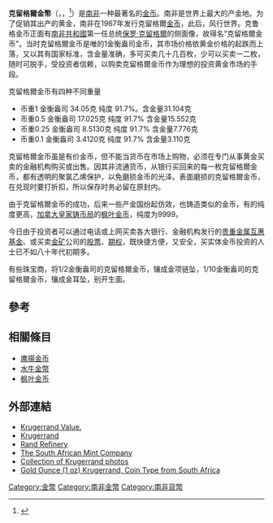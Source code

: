 {{Expand|time=2017-06-11T20:34:21+00:00}}

{{Infobox Coin
| Country          = 南非
| Denomination     = 克留格爾金幣
| Value            = 1[[金衡盎司|金衡盎司]]純金
| Mass             = 33.93
| Mass_troy_oz     = 1.09
| Diameter         = 32.77
| Diameter_inch    = 1.28
| Thickness        = 2.84
| Thickness_inch   = 0.11
| Composition      = Gold (91.67% Au, 8.33% Cu)
| Years of Minting = 1967年至今
| Obverse          = 1 oz Krugerrand 2017 Bildseite.png
| Reverse          = 1 oz Krugerrand 2017 Wertseite.png
| Obverse Design   = 由奧托·舒爾茨於1984年設計——刻有[[保羅·克留格爾|保羅·克留格爾]]的頭像以及“<small>SUID-AFRIKA·SOUTH AFRICA</small>”字樣。
| Reverse Design   = 由科特·斯泰貝格於1984年設計——有一隻跳羚與薄荷。刻有“<small>KRUGERRAND</small>”和金重。
}}

'''克留格爾金幣'''（{{lang-af|Krugerrand}}，{{lang-en|Krugerrand}}，{{IPAc-en|ˈ|k|r|uː|ɡ|ə|r|æ|n|d}}<ref>{{cite web|title=Krugerrand - definition|url=http://dictionary.reference.com/browse/krugerrand|publisher=Dictionary.com, LLC|access-date=11 August 2012|archive-date=2016-03-04|archive-url=https://web.archive.org/web/20160304210634/http://dictionary.reference.com/browse/krugerrand}}</ref>）是[[南非|南非]]一种最著名的[[金币|金币]]。南非是世界上最大的产金地。为了促销其出产的黄金，南非在1967年发行克留格爾[[金币|金币]]，此后，风行世界。克鲁格金币正面有[[德蘭士瓦共和國|南非共和國]]第一任总统[[保罗·克留格爾|保罗·克留格爾]]的侧面像，故得名“克留格爾金币”。当时克留格爾金币是唯的1金衡盎司金币，其市场价格依黄金价格的起跌而上落，又以其有国家标准，含金量准确，多可买卖几十几百枚，少可以买卖一二枚，随时可脱手，受投资者信赖，以购卖克留格爾金币作为理想的投资黄金市场的手段。

克留格爾金币有四种不同重量
* 币重1    金衡盎司 34.05克  纯度 91.7%。含金量31.104克
* 币重0.5  金衡盎司 17.025克 纯度 91.7% 含金量15.552克 
* 币重0.25 金衡盎司  8.5130克 纯度 91.7% 含金量7.776克 
* 币重0.1  金衡盎司  3.4120克 纯度 91.7% 含金量3.110克

克留格爾金币虽是有价金币，但不能当货币在市场上购物，必须在专门从事黄金买卖的金融机构购买或出售。因其非流通货币，从银行买回来的每一枚克留格爾金币，都有透明的聚氯乙烯保护，以免磨损金币的光泽。表面磨损的克留格爾金币，在兑现时要打折扣，所以保存时务必留在原封内。

由于克留格爾金币的成功，后来一些产金国纷起仿效，也铸造类似的金币，有的纯度更高，[[加拿大皇家铸币局|加拿大皇家铸币局]]的[[枫叶金币|枫叶金币]]，纯度为9999。

今日由于投资者可以通过电话或上网买卖各大银行、金融机构发行的[[贵重金属互惠基金|贵重金属互惠基金]]、或买卖[[金矿|金矿]]公司的[[股票|股票]]、[[期权|期权]]，既快捷方便，又安全，买实体金币投资的人士已不如八十年代初期多。

有些珠宝商，将1/2金衡盎司的克留格爾金币，镶成金项链坠，1/10金衡盎司的克留格爾金币，镶成金耳坠，别开生面。

== 參考 ==
{{reflist}}

== 相關條目 ==
*[[鹰揚金币|鹰揚金币]]
*[[水牛金幣|水牛金幣]]
*[[枫叶金币|枫叶金币]]

== 外部連結 ==
{{Commons|South Africa|Krugerrand}}
*[https://vente-achat-or.org/le-cours-en-bourse-du-krugerrand/ Krugerrand Value.] {{Wayback|url=https://vente-achat-or.org/le-cours-en-bourse-du-krugerrand/ |date=20220331101258 }}
*[https://www.realkrugerrand.com/ Krugerrand] {{Wayback|url=https://www.realkrugerrand.com/ |date=20220313005040 }}
*[https://www.randrefinery.com Rand Refinery] {{Wayback|url=https://www.randrefinery.com/ |date=20220206204256 }}
*[https://www.samint.co.za/ The South African Mint Company] {{Wayback|url=https://www.samint.co.za/ |date=20220525132237 }}
*[https://www.redollar.com/stock-photos/free-krugerrand-stock-photos.html Collection of Krugerrand photos] {{Wayback|url=https://www.redollar.com/stock-photos/free-krugerrand-stock-photos.html |date=20210416195344 }}
*[https://onlinecoin.club/Coins/CoinType/South_Africa/Gold_Ounce_Krugerrand/ Gold Ounce (1 oz) Krugerrand, Coin Type from South Africa] {{Wayback|url=https://onlinecoin.club/Coins/CoinType/South_Africa/Gold_Ounce_Krugerrand/ |date=20210120071644 }}

[[Category:金幣|Category:金幣]]
[[Category:南非金幣|Category:南非金幣]]
[[Category:南非貨幣|Category:南非貨幣]]